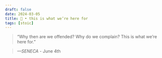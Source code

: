 ```yaml
---
draft: false 
date: 2024-03-05
title: 🗿 • this is what we’re here for
tags: [stoic]
---
```


>  “Why then are we offended? Why do we complain? This is what we’re here for.”

> *—SENECA* - June 4th